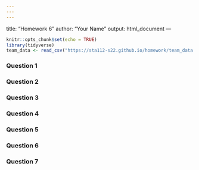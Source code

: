 ```yaml
---
---
---
```

title: "Homework 6"
author: "Your Name"
output: html_document
---

```r
knitr::opts_chunk$set(echo = TRUE)
library(tidyverse)
team_data <- read_csv("https://sta112-s22.github.io/homework/team_data.csv")
```

### Question 1



### Question 2



### Question 3



### Question 4



### Question 5



### Question 6



### Question 7



